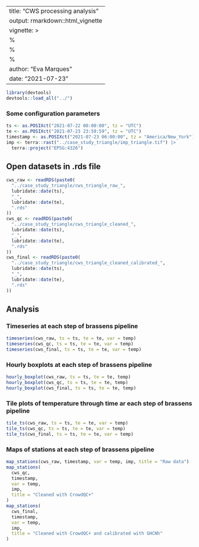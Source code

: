 
---
title: "CWS processing analysis"
output: rmarkdown::html_vignette
vignette: >
  %\VignetteIndexEntry{CWS processing analysis}
  %\VignetteEngine{knitr::rmarkdown}
  %\VignetteEncoding{UTF-8}
author: "Eva Marques"
date: "2021-07-23"
---

```r
library(devtools)
devtools::load_all("../")
```

### Some configuration parameters

```r
ts <- as.POSIXct("2021-07-22 00:00:00", tz = "UTC")
te <- as.POSIXct("2021-07-23 23:59:59", tz = "UTC")
timestamp <- as.POSIXct("2021-07-23 06:00:00", tz = "America/New_York")
imp <- terra::rast("../case_study_triangle/imp_triangle.tif") |>
  terra::project("EPSG:4326")
```


## Open datasets in .rds file

```r
cws_raw <- readRDS(paste0(
  "../case_study_triangle/cws_triangle_raw_",
  lubridate::date(ts),
  "_",
  lubridate::date(te),
  ".rds"
))
cws_qc <- readRDS(paste0(
  "../case_study_triangle/cws_triangle_cleaned_",
  lubridate::date(ts),
  "_",
  lubridate::date(te),
  ".rds"
))
cws_final <- readRDS(paste0(
  "../case_study_triangle/cws_triangle_cleaned_calibrated_",
  lubridate::date(ts),
  "_",
  lubridate::date(te),
  ".rds"
))
```

## Analysis

### Timeseries at each step of brassens pipeline

```r
timeseries(cws_raw, ts = ts, te = te, var = temp)
timeseries(cws_qc, ts = ts, te = te, var = temp)
timeseries(cws_final, ts = ts, te = te, var = temp)
```

### Hourly boxplots at each step of brassens pipeline

```r
hourly_boxplot(cws_raw, ts = ts, te = te, temp)
hourly_boxplot(cws_qc, ts = ts, te = te, temp)
hourly_boxplot(cws_final, ts = ts, te = te, temp)
```

### Tile plots of temperature through time ar each step of brassens pipeline

```r
tile_ts(cws_raw, ts = ts, te = te, var = temp)
tile_ts(cws_qc, ts = ts, te = te, var = temp)
tile_ts(cws_final, ts = ts, te = te, var = temp)
```

### Maps of stations at each step of brassens pipeline

```r
map_stations(cws_raw, timestamp, var = temp, imp, title = "Raw data")
map_stations(
  cws_qc,
  timestamp,
  var = temp,
  imp,
  title = "Cleaned with CrowdQC+"
)
map_stations(
  cws_final,
  timestamp,
  var = temp,
  imp,
  title = "Cleaned with CrowdQC+ and calibrated with GHCNh"
)
```
